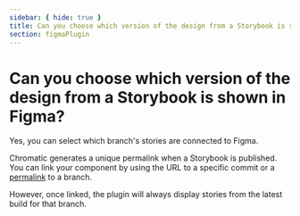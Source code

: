 ```yaml
---
sidebar: { hide: true }
title: Can you choose which version of the design from a Storybook is shown in Figma?
section: figmaPlugin
---
```


# Can you choose which version of the design from a Storybook is shown in Figma?

Yes, you can select which branch's stories are connected to Figma.

Chromatic generates a unique permalink when a Storybook is published. You can link your component by using the URL to a specific commit or a [permalink](/docs/permalinks#build-your-own-permalink) to a branch.

However, once linked, the plugin will always display stories from the latest build for that branch.
